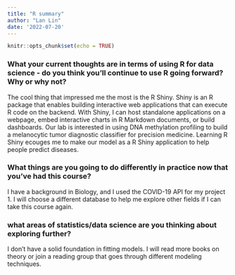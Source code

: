 ```yaml
---
title: "R summary"
author: "Lan Lin"
date: '2022-07-20'
---
```


```r
knitr::opts_chunk$set(echo = TRUE)
```

### What your current thoughts are in terms of using R for data science - do you think you'll continue to use R going forward?  Why or why not?
The cool thing that impressed me the most is the R Shiny. Shiny is an R package that enables building interactive web applications that can execute R code on the backend. With Shiny, I can host standalone applications on a webpage, embed interactive charts in R Markdown documents, or build dashboards. Our lab is interested in using DNA methylation profiling to build a melanocytic tumor diagnostic classifier for precision medicine. Learning R Shiny ecouges me to make our model as a R Shiny application to help people predict diseases. 

### What things are you going to do differently in practice now that you've had this course?
I have a background in Biology, and I used the COVID-19 API for my project 1. I will choose a different database to help me explore other fields if I can take this course again.

### what areas of statistics/data science are you thinking about exploring further?
I don't have a solid foundation in fitting models. I will read more books on theory or join a reading group that goes through different modeling techniques.